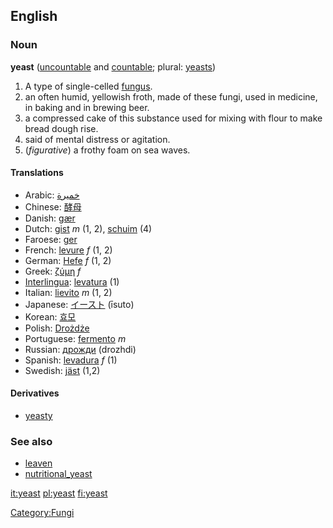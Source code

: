 ==English==
===Noun===
'''yeast''' ([[uncountable]] and [[countable]]; plural: [[yeasts]])

# A type of single-celled [[fungus]].
# an often humid, yellowish froth, made of these fungi, used in medicine, in baking and in brewing beer.
# a compressed cake of this substance used for mixing with flour to make  bread dough rise.
# said of mental distress or agitation. <!--this sounds like an adjective-->
# (''figurative'') a frothy foam on sea waves.

==== Translations ====
*Arabic: [[خميرة]]
*Chinese: [[酵母]]
*Danish: [[gær]]
*Dutch: [[gist]] ''m'' (1, 2), [[schuim]] (4)
*Faroese: [[ger]]
*French: [[levure]] ''f'' (1, 2)
*German: [[Hefe]] ''f'' (1, 2)
*Greek: [[ζύμη]] ''f''
*[[Interlingua]]: [[levatura]] (1)
*Italian: [[lievito]] ''m'' (1, 2)
*Japanese: [[イースト]] (īsuto)
*Korean: [[효모]]
*Polish: [[Drożdże]]
*Portuguese: [[fermento]] ''m''
*Russian: [[дрожди]] (drozhdi)
*Spanish: [[levadura]] ''f'' (1)
*Swedish: [[jäst]] (1,2)

====Derivatives====
*[[yeasty]]

=== See also ===
*[[leaven]]
*[[nutritional_yeast]]

[[it:yeast]]
[[pl:yeast]]
[[fi:yeast]]

[[Category:Fungi]]